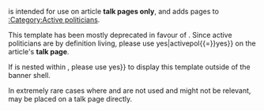 {{Documentation subpage}}
<!-- PLEASE ADD CATEGORIES AND INTERWIKIS AT THE BOTTOM OF THIS PAGE -->
{{tlx|Active politician}} is intended for use on article '''talk pages only''', and adds pages to [[:Category:Active politicians]].

This template has been mostly deprecated in favour of {{tlx|WikiProject Biography}}. Since active politicians are by definition living, please use {{tlx|WikiProject Biography|living{{=}}yes|activepol{{=}}yes}} on the article's '''talk page'''.

If {{tlx|WikiProject Biography}} is nested within {{tlx|WikiProjectBannerShell}}, please use {{tlx|WikiProjectBannerShell|activepol{{=}}yes}} to display this template outside of the banner shell.

In extremely rare cases where {{tlx|WikiProject Biography}} and {{tlx|WikiProjectBannerShell}} are not used and might not be relevant, {{tlx|Active politician}} may be placed on a talk page directly.

<includeonly>
<!-- CATEGORIES AND INTERWIKIS HERE, THANKS -->
</includeonly>